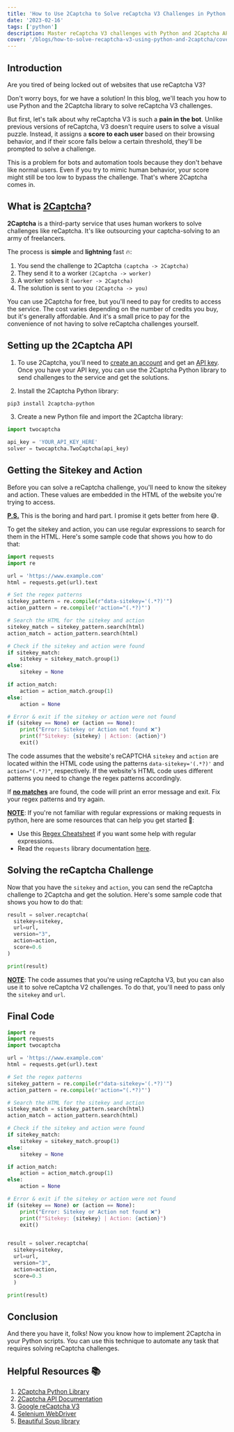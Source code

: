 ```yaml
---
title: 'How to Use 2Captcha to Solve reCaptcha V3 Challenges in Python 3'
date: '2023-02-16'
tags: ['python']
description: Master reCaptcha V3 challenges with Python and 2Captcha API. Learn how to use API effectively with this step-by-step guide.
cover: '/blogs/how-to-solve-recaptcha-v3-using-python-and-2captcha/cover.jpg'
---
```


## Introduction

Are you tired of being locked out of websites that use reCaptcha V3?

Don't worry boys, for we have a solution! In this blog, we'll teach you how to use Python and the 2Captcha library to solve reCaptcha V3 challenges.

But first, let's talk about why reCaptcha V3 is such a **pain in the bot**. Unlike previous versions of reCaptcha, V3 doesn't require users to solve a visual puzzle. Instead, it assigns a **score to each user** based on their browsing behavior, and if their score falls below a certain threshold, they'll be prompted to solve a challenge.

This is a problem for bots and automation tools because they don't behave like normal users. Even if you try to mimic human behavior, your score might still be too low to bypass the challenge. That's where 2Captcha comes in.

## What is [2Captcha](https://2captcha.com/about)?

**2Captcha** is a third-party service that uses human workers to solve challenges like reCaptcha. It's like outsourcing your captcha-solving to an army of freelancers.

The process is **simple** and **lightning** fast 🔥:

1. You send the challenge to 2Captcha `(captcha -> 2Captcha)`
2. They send it to a worker `(2Captcha -> worker)`
3. A worker solves it `(worker -> 2Captcha)`
4. The solution is sent to you `(2Captcha -> you)`

You can use 2Captcha for free, but you'll need to pay for credits to access the service. The cost varies depending on the number of credits you buy, but it's generally affordable. And it's a small price to pay for the convenience of not having to solve reCaptcha challenges yourself.

## Setting up the 2Captcha API

1. To use 2Captcha, you'll need to [create an account](https://2captcha.com/auth/register) and get an [API key](https://2captcha.com/enterpage#recognition). Once you have your API key, you can use the 2Captcha Python library to send challenges to the service and get the solutions.

2. Install the 2Captcha Python library:

```bash
pip3 install 2captcha-python
```

3. Create a new Python file and import the 2Captcha library:

```python
import twocaptcha

api_key = 'YOUR_API_KEY_HERE'
solver = twocaptcha.TwoCaptcha(api_key)
```

## Getting the Sitekey and Action

Before you can solve a reCaptcha challenge, you'll need to know the sitekey and action. These values are embedded in the HTML of the website you're trying to access.

**<u>P.S.</u>** This is the boring and hard part. I promise it gets better from here 😅.

To get the sitekey and action, you can use regular expressions to search for them in the HTML. Here's some sample code that shows you how to do that:

```python
import requests
import re

url = 'https://www.example.com'
html = requests.get(url).text

# Set the regex patterns
sitekey_pattern = re.compile(r"data-sitekey='(.*?)'")
action_pattern = re.compile(r'action="(.*?)"')

# Search the HTML for the sitekey and action
sitekey_match = sitekey_pattern.search(html)
action_match = action_pattern.search(html)

# Check if the sitekey and action were found
if sitekey_match:
    sitekey = sitekey_match.group(1)
else:
    sitekey = None

if action_match:
    action = action_match.group(1)
else:
    action = None

# Error & exit if the sitekey or action were not found
if (sitekey == None) or (action == None):
    print("Error: Sitekey or Action not found ❌")
    print(f"Sitekey: {sitekey} | Action: {action}")
    exit()
```

The code assumes that the website's reCAPTCHA `sitekey` and `action` are located within the HTML code using the patterns `data-sitekey='(.*?)'` and `action="(.*?)"`, respectively. If the website's HTML code uses different patterns you need to change the regex patterns accordingly.

If **<u>no matches</u>** are found, the code will print an error message and exit. Fix your regex patterns and try again.

**<u>NOTE</u>**: If you're not familiar with regular expressions or making requests in python, here are some resources that can help you get started 🤗:

- Use this [Regex Cheatsheet](https://acidop.codes/blogs/regex-cheatsheet-101) if you want some help with regular expressions.
- Read the `requests` library documentation [here](https://requests.readthedocs.io/en/master/).

## Solving the reCaptcha Challenge

Now that you have the `sitekey` and `action`, you can send the reCaptcha challenge to 2Captcha and get the solution. Here's some sample code that shows you how to do that:

```python
result = solver.recaptcha(
  sitekey=sitekey,
  url=url,
  version="3",
  action=action,
  score=0.6
)

print(result)
```

**<u>NOTE</u>**: The code assumes that you're using reCaptcha V3, but you can also use it to solve reCaptcha V2 challenges. To do that, you'll need to pass only the `sitekey` and `url`.

## Final Code

```python
import re
import requests
import twocaptcha

url = 'https://www.example.com'
html = requests.get(url).text

# Set the regex patterns
sitekey_pattern = re.compile(r"data-sitekey='(.*?)'")
action_pattern = re.compile(r'action="(.*?)"')

# Search the HTML for the sitekey and action
sitekey_match = sitekey_pattern.search(html)
action_match = action_pattern.search(html)

# Check if the sitekey and action were found
if sitekey_match:
    sitekey = sitekey_match.group(1)
else:
    sitekey = None

if action_match:
    action = action_match.group(1)
else:
    action = None

# Error & exit if the sitekey or action were not found
if (sitekey == None) or (action == None):
    print("Error: Sitekey or Action not found ❌")
    print(f"Sitekey: {sitekey} | Action: {action}")
    exit()


result = solver.recaptcha(
  sitekey=sitekey,
  url=url,
  version="3",
  action=action,
  score=0.3
  )

print(result)

```

## Conclusion

And there you have it, folks! Now you know how to implement 2Captcha in your Python scripts. You can use this technique to automate any task that requires solving reCaptcha challenges.

## Helpful Resources 📚

1. [2Captcha Python Library](https://pypi.org/project/2captcha-python/)
2. [2Captcha API Documentation](https://2captcha.com/2captcha-api)
3. [Google reCaptcha V3](https://developers.google.com/recaptcha/docs/v3)
4. [Selenium WebDriver](https://www.selenium.dev/documentation/en/webdriver/)
5. [Beautiful Soup library](https://www.crummy.com/software/BeautifulSoup/bs4/doc/)
